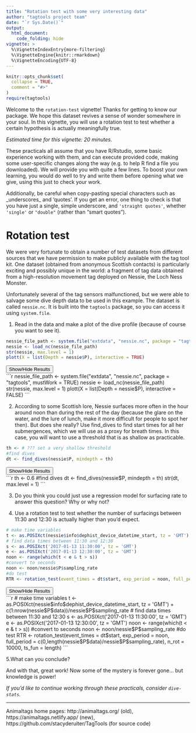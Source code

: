 ```yaml
---
title: "Rotation test with some very interesting data"
author: "tagtools project team"
date: "`r Sys.Date()`"
output: 
  html_document:
    code_folding: hide
vignette: >
  %\VignetteIndexEntry{more-filtering}
  %\VignetteEngine{knitr::rmarkdown}
  %\VignetteEncoding{UTF-8}
---
```


```r
knitr::opts_chunk$set(
  collapse = TRUE,
  comment = "#>"
)
require(tagtools)
```

Welcome to the `rotation-test` vignette! Thanks for getting to know our package. We hope this dataset revives a sense of wonder somewhere in your soul. In this vignette, you will use a rotation test to test whether a certain hypothesis is actually meaningfully true. 

*Estimated time for this vignette: 20 minutes.*

These practicals all assume that you have R/Rstudio, some basic experience working with them, and can execute provided code, making some user-specific changes along the way (e.g. to help R find a file you downloaded). We will provide you with quite a few lines. To boost your own learning, you would do well to try and write them before opening what we give, using this just to check your work.

Additionally, be careful when copy-pasting special characters such as \_underscores\_ and 'quotes'. If you get an error, one thing to check is that you have just a single, simple underscore, and `'straight quotes'`, whether `'single'` or `"double"` (rather than “smart quotes”). 

# Rotation test

We were very fortunate to obtain a number of test datasets from different sources that we have permission to make publicly available with the tag tool kit. One dataset (obtained from anonymous Scottish contacts) is particularly exciting and possibly unique in the world: a fragment of tag data obtained from a high-resolution movement tag deployed on Nessie, the Loch Ness Monster. 

Unfortunately several of the tag sensors malfunctioned, but we were able to salvage some dive depth data to be used in this example. The dataset is called `nessie.nc`. It is built into the `tagtools` package, so you can access it using `system.file`.

1. Read in the data and make a plot of the dive profile (because of course you want to see it).

```r
nessie_file_path <- system.file("extdata", "nessie.nc", package = "tagtools", mustWork = TRUE)
nessie <- load_nc(nessie_file_path)
str(nessie, max.level = 1)
plott(X = list(Depth = nessie$P), interactive = TRUE)
```

<button class="btn btn-primary" data-toggle="collapse" data-target="#load_nessie_nc"> Show/Hide Results </button>  
<div id="load_nessie_nc class="collapse">

```r
nessie_file_path <- system.file("extdata", "nessie.nc", package = "tagtools", mustWork = TRUE)
nessie <- load_nc(nessie_file_path)
str(nessie, max.level = 1)
plott(X = list(Depth = nessie$P), interactive = FALSE)
```

</div>

2. According to some Scottish lore, Nessie surfaces more often in the hour around noon than during the rest of the day (because the glare on the water, and the lure of lunch, make it more difficult for people to spot her then). But does she really? Use find_dives to find start times for all her submergences, which we will use as a proxy for breath times. In this case, you will want to use a threshold that is as shallow as practicable. 

```r
th <- # ??? set a very shallow threshold
#find dives
dt <- find_dives(nessie$P, mindepth = th)
```

<button class="btn btn-primary" data-toggle="collapse" data-target="#load_nessie_nc"> Show/Hide Results </button>  
<div id="load_nessie_nc class="collapse">

```r
th <- 0.6
#find dives
dt <- find_dives(nessie$P, mindepth = th)
str(dt, max.level = 1)
```

</div>

3. Do you think you could just use a regression model for surfacing rate to answer this question? Why or why not?

4. Use a rotation test to test whether the number of surfacings between 11:30 and 12:30 is actually higher than you'd expect.

```r
# make time variables
t <- as.POSIXct(nessie$info$dephist_device_datetime_start, tz = 'GMT') + c(1:nrow(nessie$P$data))/nessie$P$sampling_rate
# find data times between 11:30 and 12:30
s <- as.POSIXct('2017-01-13 11:30:00', tz = 'GMT')
e <- as.POSIXct('2017-01-13 12:30:00', tz = 'GMT')
noon <- range(which(t < e & t > s)) 
#convert to seconds
noon <- noon/nessie$P$sampling_rate
#do test
RTR <- rotation_test(event_times = dt$start, exp_period = noon, full_period = c(0,length(nessie$P$data)/nessie$P$sampling_rate), n_rot = 10000, ts_fun = length)
```

<button class="btn btn-primary" data-toggle="collapse" data-target="#load_nessie_nc"> Show/Hide Results </button>  
<div id="load_nessie_nc class="collapse">

```r
# make time variables
t <- as.POSIXct(nessie$info$dephist_device_datetime_start, tz = 'GMT') + c(1:nrow(nessie$P$data))/nessie$P$sampling_rate
# find data times between 11:30 and 12:30
s <- as.POSIXct('2017-01-13 11:30:00', tz = 'GMT')
e <- as.POSIXct('2017-01-13 12:30:00', tz = 'GMT')
noon <- range(which(t < e & t > s)) 
#convert to seconds
noon <- noon/nessie$P$sampling_rate
#do test
RTR <- rotation_test(event_times = dt$start, exp_period = noon, full_period = c(0,length(nessie$P$data)/nessie$P$sampling_rate), n_rot = 10000, ts_fun = length)
```

</div>

<!-- In Matlab: -->
<!--```
nessie =load_nc( nessie.nc );

%make time variable
st =datenum(info.dephist_device_datetime_start) + ...[1:length(P.data)]./P.sampling_rate/3600/24 ;
%find data times between 11:30 and 12:30
s =datenum( 2017-01-13 11:30:00 );
e =datenum( 2017-01-13 12:30:00 );
[st,et] =bounds(find(t < e & t > s));
%convert to seconds
st = st/P.sampling_rate;
et = et/P.sampling_rate;
%find divesdt =find_dives(P, th);
%do test
RTR =rotation_test(dt.start,[st,et], ...[0,length(P.data)/P.sampling_rate],...100000, length , [],[],[]);
``` -->

5.What can you conclude?

And with that, great work! Now some of the mystery is forever gone... but knowledge is power!

*If you'd like to continue working through these practicals, consider `dive-stats`.*

***

Animaltags home pages: http://animaltags.org/ (old), https://animaltags.netlify.app/ (new), https://github.com/stacyderuiter/TagTools (for source code)